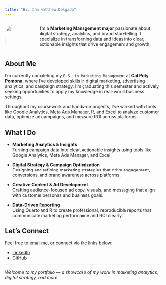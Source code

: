 ```yaml
---
title: "Hi, I'm Matthew Delgado"
---
```


::: {.columns}
::: {.column width="30%"}
![](images/headshot.jpg){width=100% style="border-radius: 50%;"}
:::
::: {.column width="70%" style="padding-left: 3rem;"}
I'm a **Marketing Management major** passionate about digital strategy, analytics, and brand storytelling. I specialize in transforming data and ideas into clear, actionable insights that drive engagement and growth.
:::
:::

## About Me

I’m currently completing my `B.S. in Marketing Management` at **Cal Poly Pomona**, where I’ve developed skills in digital marketing, advertising analytics, and campaign strategy. I’m graduating this semester and actively seeking opportunities to apply my knowledge in real-world business settings.

Throughout my coursework and hands-on projects, I've worked with tools like Google Analytics, Meta Ads Manager, R, and Excel to analyze customer data, optimize ad campaigns, and measure ROI across platforms.

## What I Do

- **Marketing Analytics & Insights**  
  Turning campaign data into clear, actionable insights using tools like Google Analytics, Meta Ads Manager, and Excel.

- **Digital Strategy & Campaign Optimization**  
  Designing and refining marketing strategies that drive engagement, conversions, and brand awareness across platforms.

- **Creative Content & Ad Development**  
  Crafting audience-focused ad copy, visuals, and messaging that align with customer personas and business goals.

- **Data-Driven Reporting**  
  Using Quarto and R to create professional, reproducible reports that communicate marketing performance and ROI clearly.

## Let's Connect

Feel free to [email me](mailto:MattDelgado312@gmail.com), or connect via the links below:

- [LinkedIn](https://www.linkedin.com/in/matthew-delgado-a6b80924a/)
- [GitHub](https://github.com/MatthewD-CPP)

---

*Welcome to my portfolio — a showcase of my work in marketing analytics, digital strategy, and more.*
